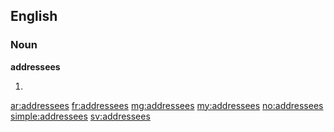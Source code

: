 ==English==

===Noun===
'''addressees'''

# {{plural of|addressee}}

[[ar:addressees]]
[[fr:addressees]]
[[mg:addressees]]
[[my:addressees]]
[[no:addressees]]
[[simple:addressees]]
[[sv:addressees]]